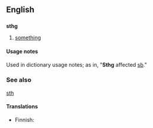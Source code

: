 ==English==

==={{abbreviation}}===
'''sthg'''

# [[something]]

====Usage notes====
Used in dictionary usage notes; as in, "'''Sthg''' affected [[sb]]."

===See also===
[[sth]]

====Translations====
{{trans-top|something}}
* Finnish: {{t-|fi|jtkn}}
{{trans-bottom}}